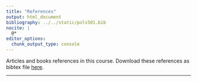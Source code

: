 ```yaml
---
title: "References"
output: html_document
bibliography: ../../static/pols501.bib
nocite: |
  @*
editor_options: 
  chunk_output_type: console
---
```


Articles and books references in this course. Download these references as bibtex file [here](/pols501.bib).

----

<!-- -->
